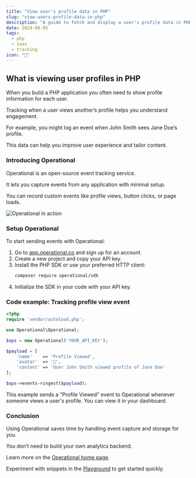```yaml
---
title: "View user's profile data in PHP"
slug: "view-users-profile-data-in-php"
description: "A guide to fetch and display a user's profile data in PHP while tracking events with Operational SDK."
date: 2024-06-05
tags:
  - php
  - saas
  - tracking
icon: "👤"
---
```


## What is viewing user profiles in PHP

When you build a PHP application you often need to show profile information for each user.

Tracking when a user views another’s profile helps you understand engagement.

For example, you might log an event when John Smith sees Jane Doe’s profile.

This data can help you improve user experience and tailor content.

### Introducing Operational

Operational is an open-source event tracking service.

It lets you capture events from any application with minimal setup.

You can record custom events like profile views, button clicks, or page loads.

![Operational in action](https://operational.co/images/misc/ops-usage2.jpg)

### Setup Operational

To start sending events with Operational:

1. Go to [app.operational.co](https://app.operational.co) and sign up for an account.
2. Create a new project and copy your API key.
3. Install the PHP SDK or use your preferred HTTP client:
   ```bash
   composer require operational/sdk
   ```
4. Initialize the SDK in your code with your API key.

### Code example: Tracking profile view event

```php
<?php
require 'vendor/autoload.php';

use Operational\Operational;

$ops = new Operational('YOUR_API_KEY');

$payload = [
    'name'    => 'Profile Viewed',
    'avatar'  => '👤',
    'content' => 'User John Smith viewed profile of Jane Doe'
];

$ops->events->ingest($payload);
```

This example sends a "Profile Viewed" event to Operational whenever someone views a user's profile. You can view it in your dashboard.

### Conclusion

Using Operational saves time by handling event capture and storage for you.

You don’t need to build your own analytics backend.

Learn more on the [Operational home page](https://operational.co).

Experiment with snippets in the [Playground](https://operational.co/playground) to get started quickly.
